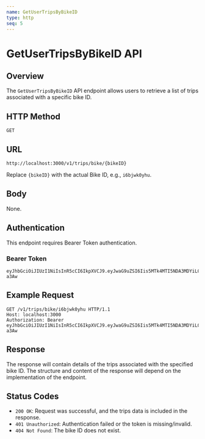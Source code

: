 ```yaml
---
name: GetUserTripsByBikeID
type: http
seq: 5
---
```


# GetUserTripsByBikeID API

## Overview

The `GetUserTripsByBikeID` API endpoint allows users to retrieve a list of trips associated with a specific bike ID.

## HTTP Method

`GET`

## URL

`http://localhost:3000/v1/trips/bike/{bikeID}`

Replace `{bikeID}` with the actual Bike ID, e.g., `i6bjwk0yhu`.

## Body

None.

## Authentication

This endpoint requires Bearer Token authentication.

### Bearer Token

```
eyJhbGciOiJIUzI1NiIsInR5cCI6IkpXVCJ9.eyJwaG9uZSI6Iis5MTk4MTI5NDA3MDYiLCJ1aWQiOiI1Z2VhcGdhcHhzIn0.yNyKfoOQouzSNDwp_5rJ9CAEMVJo5uqueJHNpG-a3Aw
```

## Example Request

```http
GET /v1/trips/bike/i6bjwk0yhu HTTP/1.1
Host: localhost:3000
Authorization: Bearer eyJhbGciOiJIUzI1NiIsInR5cCI6IkpXVCJ9.eyJwaG9uZSI6Iis5MTk4MTI5NDA3MDYiLCJ1aWQiOiI1Z2VhcGdhcHhzIn0.yNyKfoOQouzSNDwp_5rJ9CAEMVJo5uqueJHNpG-a3Aw
```

## Response

The response will contain details of the trips associated with the specified bike ID. The structure and content of the response will depend on the implementation of the endpoint.

## Status Codes

- `200 OK`: Request was successful, and the trips data is included in the response.
- `401 Unauthorized`: Authentication failed or the token is missing/invalid.
- `404 Not Found`: The bike ID does not exist.